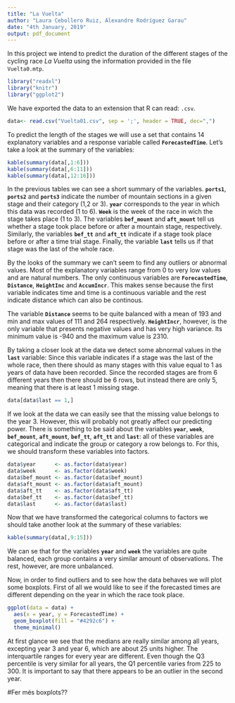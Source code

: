 ```yaml
---
title: "La Vuelta"
author: "Laura Cebollero Ruiz, Alexandre Rodríguez Garau"
date: "4th January, 2019"
output: pdf_document
---
```


In this project we intend to predict the duration of the different stages of the cycling race *La Vuelta* using the information provided in the file $\texttt{Vuelta0.mtp}$. 


```r
library("readxl")
library("knitr")
library("ggplot2")
```

We have exported the data to an extension that R can read: `.csv`.

```r
data<- read.csv("Vuelta01.csv", sep = ';', header = TRUE, dec=",")
```

To predict the length of the stages we will use a set that contains 14 explanatory variables and a response variable called __`ForecastedTime`__. Let's take a look at the summary of the variables:

```r
kable(summary(data[,1:6]))
kable(summary(data[,6:11]))
kable(summary(data[,12:16]))

```

In the previous tables we can see a short summary of the variables. __`ports1`__, __`ports2`__ and __`ports3`__ indicate the number of mountain sections in a given stage and their category (1,2 or 3). __`year`__ corresponds to the year in which this data was recorded (1 to 6). __`Week`__ is the week of the race in wich the stage takes place (1 to 3). The variables __`bef_mount`__ and __`aft_mount`__ tell us whether a stage took place before or after a mountain stage, respectively. Similarly, the variables __`bef_tt`__ and __`aft_tt`__ indicate if a stage took place before or after a time trial stage. Finally, the variable __`last`__ tells us if that stage was the last of the whole race. 

By the looks of the summary we can't seem to find any outliers or abnormal values. Most of the explanatory variables range from 0 to very low values and are natural numbers. The only continuous variables are __`ForecastedTime`__, __`Distance`__, __`HeightInc`__ and __`AccumIncr`__. This makes sense because the first variable indicates time and time is a continuous variable and the rest indicate distance which can also be continous. 

The variable __`Distance`__ seems to be quite balanced with a mean of 193 and min and max values of 111 and 264 respectively. __`HeightIncr`__, however, is the only variable that presents negative values and has very high variance. Its minimum value is -940 and the maximum value is 2310. 

By taking a closer look at the data we detect some abnormal values in the __`last`__ variable: Since this variable indicates if a stage was the last of the whole race, then there should as many stages with this value equal to 1 as years of data have been recorded. Since the recorded stages are from 6 different years then there should be 6 rows, but instead there are only 5, meaning that there is at least 1 missing stage. 

```r
data[data$last == 1,]
```

If we look at the data we can easily see that the missing value belongs to the year 3. However, this will probably not greatly affect our predicting power. There is something to be said about the variables __`year`__, __`week`__, __`bef_mount`__, __`aft_mount`__, __`bef_tt`__, __`aft_tt`__ and __`last`__: all of these variables are categorical and indicate the group or category a row belongs to. For this, we should transform these variables into factors.

```r
data$year      <- as.factor(data$year)
data$week      <- as.factor(data$week)
data$bef_mount <- as.factor(data$bef_mount)
data$aft_mount <- as.factor(data$aft_mount)
data$aft_tt    <- as.factor(data$aft_tt)
data$bef_tt    <- as.factor(data$bef_tt)
data$last      <- as.factor(data$last) 
```
\newpage
Now that we have transformed the categorical columns to factors we should take another look at the summary of these variables:

```r
kable(summary(data[,9:15]))
```

We can se that for the variables __`year`__ and __`week`__ the variables are quite balanced, each group contains a very similar amount of observations. The rest, however, are more unbalanced. 

Now, in order to find outliers and to see how the data behaves we will plot some boxplots. First of all we would like to see if the forecasted times are different depending on the year in which the race took place. 

```r
ggplot(data = data) +
  aes(x = year, y = ForecastedTime) +
  geom_boxplot(fill = "#4292c6") +
  theme_minimal()
```

At first glance we see that the medians are really similar among all years, excepting year 3 and year 6, which are about 25 units higher. The interquartile ranges for every year are different. Even though the Q3 percentile is very similar for all years, the Q1 percentile varies from 225 to 300. It is important to say that there appears to be an outlier in the second year.


#Fer més boxplots??